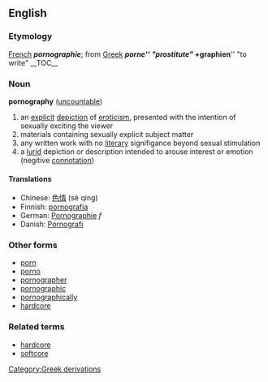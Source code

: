 ==English==
=== Etymology ===
[[French]] '''''pornographie'''''; from [[Greek]] '''''porne''''' "prostitute" + '''''graphien''''' "to write"
__TOC__
===Noun===
'''pornography''' ([[uncountable]])

# an [[explicit]] [[depiction]] of [[eroticism]], presented with the intention of sexually exciting the viewer
# materials containing sexually explicit subject matter
# any written work with no [[literary]] signifigance beyond sexual stimulation
# a [[lurid]] depiction or description intended to arouse interest or emotion (negitive [[connotation]])

====Translations====
*Chinese: [[色情]] (sè qíng)
*Finnish: [[pornografia]]
*German: [[Pornographie]] ''f''
*Danish: [[Pornografi]]

===Other forms===
*[[porn]]
*[[porno]]
*[[pornographer]]
*[[pornographic]]
*[[pornographically]]
*[[hardcore]]

===Related terms===

*[[hardcore]]
*[[softcore]]
[[Category:Greek derivations]]